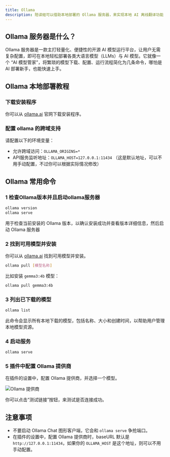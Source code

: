 ```yaml
---
title: Ollama
description: 陪读蛙可以借助本地部署的 Ollama 服务器，来实现本地 AI 离线翻译功能
---
```


## Ollama 服务器是什么？

Ollama 服务器是一款主打轻量化、便捷性的开源 AI 模型运行平台，让用户无需复杂配置，即可在本地轻松部署各类大语言模型（LLMs）与 AI 模型。它就像一个 “AI 模型管家”，将繁琐的模型下载、配置、运行流程简化为几条命令，哪怕是 AI 部署新手，也能快速上手。

## Ollama 本地部署教程

### 下载安装程序

你可以从 [ollama.ai](https://ollama.ai/) 官网下载安装程序。

### 配置 ollama 的跨域支持

请配置以下的环境变量：

- 允许跨域访问：`OLLAMA_ORIGINS=*`
- API服务监听地址：`OLLAMA_HOST=127.0.0.1:11434` （这是默认地址，可以不用手动配置，不过你可以根据实际情况修改）

## Ollama 常用命令

### 1 检查Ollama版本并且启动ollama服务器

```bash
ollama version
ollama serve
```

用于检查当前安装的 Ollama 版本，以确认安装成功并查看版本详细信息，然后启动 Ollama 服务器

### 2 找到可用模型并安装

你可以从 [ollama.ai](https://ollama.ai/) 找到可用模型并安装。

```bash
ollama pull [模型名称]
```

比如安装 `gemma3:4b` 模型：

```bash
ollama pull gemma3:4b
```

### 3 列出已下载的模型

```bash
ollama list
```

此命令会显示所有本地下载的模型，包括名称、大小和创建时间，以帮助用户管理本地模型资源。

### 4 启动服务

```bash
ollama serve
```

### 5 插件中配置 Ollama 提供商

在插件的设置中，配置 Ollama 提供商，并选择一个模型。

![Ollama 提供商](/tutorial/providers/ollama/ollama.png)

你可以点击“测试链接”按钮，来测试是否连接成功。

## 注意事项

- 不要启动 Ollama Chat 图形客户端，它会和 `ollama serve` 争抢端口。
- 在插件的设置中，配置 Ollama 提供商时，baseURL 默认是 `http://127.0.0.1:11434`，如果你的 `OLLAMA_HOST` 是这个地址，则可以不用手动配置。